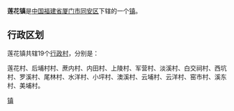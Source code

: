 {{Otheruses|莲花镇}}
{{中国乡级行政区
| 行政区全称 = 莲花镇
| 景观照片文件名 = 
| 景观照片描述 = 
| 汉语拼音 = 
| 通用拼音 = 
| 注音符號 = 
| 其它标音类型1 = 
| 其它标音1 = 
| 其它标音类型2 = 
| 其它标音2 = 
| 其它语言类型1 = 
| 其它语言地名1 = 
| 其它语言类型2 = 
| 其它语言地名2 = 
| 上级行政区 = [[福建省|福建省]][[厦门市|厦门市]][[同安区|同安区]]
| 行政区类别 = [[镇|镇]]
| 行政区划代码 = 
| 地理坐标 = 
| 总面积 = 
| 户籍人口 = 
| 户籍人口年份 = 
| 常住人口 = 
| 常住人口年份 = 
| 人口密度 = 
| 行政区划 = 
| 官方网站 = 
| 政府驻地 = 
| 邮政编码 = 
| 毗邻行政区 = 
| 位置图文件名 = 
| 位置图描述 = 
}}
'''莲花镇'''是[[中华人民共和国|中国]][[福建省|福建省]][[厦门市|厦门市]][[同安区|同安区]]下辖的一个[[镇|镇]]。

== 行政区划 ==

莲花镇共辖19个[[行政村|行政村]]，分别是：

莲花村、后埔村村、蔗内村、内田村、上陵村、军营村、淡溪村、白交祠村、西坑村、罗溪村、尾林村、水洋村、小坪村、澳溪村、云埔村、云洋村、窑市村、溪东村、美埔村。

{{同安区行政区划}}
{{福建小作品}}
[[Category:同安区乡镇|镇]]